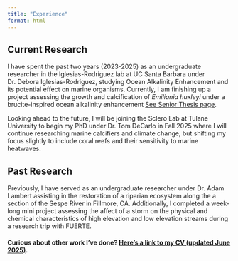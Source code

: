 ```yaml
---
title: "Experience"
format: html
---
```


## Current Research
I have spent the past two years (2023-2025) as an undergraduate researcher in the Iglesias-Rodriguez lab at UC Santa Barbara under Dr. Debora Iglesias-Rodriguez, studying Ocean Alkalinity Enhancement and its potential effect on marine organisms. Currently, I am finishing up a project assessing the growth and calcification of *Emiliania huxleyi* under a brucite-inspired ocean alkalinity enhancement [See Senior Thesis page](Projects.qmd).

Looking ahead to the future, I will be joining the Sclero Lab at Tulane University to begin my PhD under Dr. Tom DeCarlo in Fall 2025 where I will continue researching marine calcifiers and climate change, but shifting my focus slightly to include coral reefs and their sensitivity to marine heatwaves.

## Past Research
Previously, I have served as an undergraduate researcher under Dr. Adam Lambert assisting in the restoration of a riparian ecosystem along the a section of the Sespe River in Fillmore, CA. Additionally, I completed a week-long mini project assessing the affect of a storm on the physical and chemical characteristics of high elevation and low elevation streams during a research trip with FUERTE. 


#### Curious about other work I've done? [Here's a link to my CV (updated June 2025)](/images/Angela_Larson_CV_updatedJune2025.pdf).

